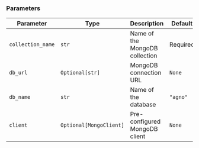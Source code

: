 ### Parameters

| Parameter | Type | Description | Default |
|-----------|------|-------------|---------|
| `collection_name` | `str` | Name of the MongoDB collection | Required |
| `db_url` | `Optional[str]` | MongoDB connection URL | `None` |
| `db_name` | `str` | Name of the database | `"agno"` |
| `client` | `Optional[MongoClient]` | Pre-configured MongoDB client | `None` |